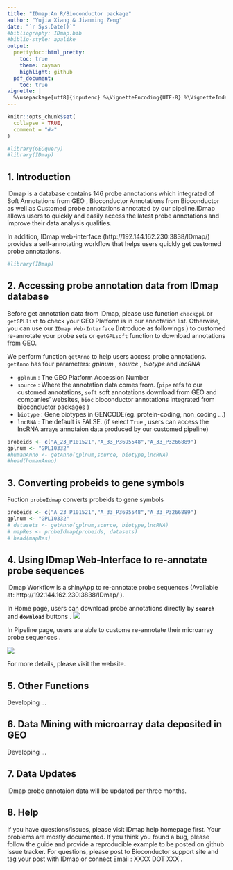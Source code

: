 ---
title: "IDmap:An R/Bioconductor package"
author: "Yujia Xiang & Jianming Zeng"
date: "`r Sys.Date()`"
#bibliography: IDmap.bib
#biblio-style: apalike
output:
  prettydoc::html_pretty:
    toc: true
    theme: cayman
    highlight: github
  pdf_document:
    toc: true
vignette: |
  %\usepackage[utf8]{inputenc} %\VignetteEncoding{UTF-8} %\VignetteIndexEntry{IDmap : An R/Bioconductor package XXX} %\VignetteEngine{knitr::rmarkdown}
---

```{r setup, include = FALSE}
knitr::opts_chunk$set(
  collapse = TRUE,
  comment = "#>"
)
```


```{r echo=FALSE, results='hide', message=FALSE}
#library(GEOquery)
#library(IDmap)
```


## 1. Introduction
IDmap is a database contains 146 probe annotations which integrated of Soft Annotations from GEO , Bioconductor Annotations from Bioconductor as well as Customed probe annotations annotated by our pipeline.IDmap allows users to quickly and easily access the latest probe annotations and improve their data analysis qualities.

In addition, IDmap web-interface (http://192.144.162.230:3838/IDmap/)  provides a self-annotating workflow that helps users quickly get customed probe annotations.

```{r}
#library(IDmap)
```

## 2. Accessing probe annotation data from IDmap database
Before get annotation data from IDmap, please use function `checkgpl` or `getGPLlist` to check your GEO Platform is in our annotation list. Otherwise, you can use our `IDmap Web-Interface` (Introduce as followings ) to customed re-annotate your probe sets or `getGPLsoft` function to download annotations from GEO.

We perform function `getAnno` to help users access probe annotations.
`getAnno` has four parameters: _gplnum_ , _source_ , _biotype_ and _lncRNA_ 

+ `gplnum` : The GEO Platform Accession Number
+ `source` : Where the annotation data comes from. (`pipe` refs to our customed annotations, `soft` soft annotations download from GEO and companies' websites, `bioc` bioconductor annotations integrated from bioconductor packages ) 
+ `biotype` : Gene biotypes in GENCODE(eg. protein-coding, non_coding ...)
+ `lncRNA` : The default is FALSE. (if select `True` , users can access the lncRNA arrays annotaion data produced by our customed pipeline)

```{r}
probeids <- c("A_23_P101521","A_33_P3695548","A_33_P3266889")
gplnum <- "GPL10332"
#humanAnno <- getAnno(gplnum,source, biotype,lncRNA)
#head(humanAnno)
```

## 3. Converting probeids to gene symbols
Fuction `probeIdmap` converts probeids to gene symbols

```{r}
probeids <- c("A_23_P101521","A_33_P3695548","A_33_P3266889")
gplnum <- "GPL10332"
# datasets <- getAnno(gplnum,source, biotype,lncRNA)
# mapRes <- probeIdmap(probeids, datasets)
# head(mapRes)

```

## 4. Using IDmap Web-Interface to re-annotate probe sequences
IDmap Workflow is a shinyApp to re-annotate probe sequences (Avaliable at: http://192.144.162.230:3838/IDmap/ ).

In Home page, users can download probe annotations directly by **`search`** and **`download`** buttons .
![](figures/home.png)

In Pipeline page, users are able to custome re-annotate their microarray probe sequences .

![](figures/pipeline.png)

For more details, please visit the website.

## 5. Other Functions

Developing ...


## 6. Data Mining with microarray data deposited in GEO

Developing ...


## 7. Data Updates
IDmap probe annotaion data will be updated per three months. 

## 8. Help
If you have questions/issues, please visit IDmap help homepage first. Your problems are mostly documented. If you think you found a bug, please follow the guide and provide a reproducible example to be posted on github issue tracker. For questions,  please post to Bioconductor support site and tag your post with IDmap or connect Email : XXXX DOT XXX .

